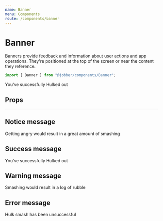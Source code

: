 ```yaml
---
name: Banner
menu: Components
route: /components/banner
---
```



# Banner

<ComponentStatus stage="ready" responsive="yes" accessible="yes" />

Banners provide feedback and information about user actions and app operations.
They're positioned at the top of the screen or near the content they reference.

```ts
import { Banner } from "@jobber/components/Banner";
```

<Playground>
  <Banner type="success">You've successfully Hulked out</Banner>
</Playground>

## Props

<Props of={Banner} />

---

## Notice message

<Playground>
  <Banner type="notice">
    Getting angry would result in a great amount of smashing
  </Banner>
</Playground>

## Success message

<Playground>
  <Banner type="success">You've successfully Hulked out</Banner>
</Playground>

## Warning message

<Playground>
  <Banner type="warning">Smashing would result in a log of rubble</Banner>
</Playground>

## Error message

<Playground>
  <Banner type="error">Hulk smash has been unsuccessful</Banner>
</Playground>
